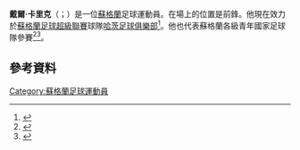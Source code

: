 '''戴爾·卡里克'''（{{lang-en|Dale Carrick}}；{{bd|1994年|1月7日}}）是一位[[蘇格蘭|蘇格蘭]]足球運動員。在場上的位置是前鋒。他現在效力於[[蘇格蘭足球超級聯賽|蘇格蘭足球超級聯賽]]球隊[[哈茨足球俱樂部|哈茨足球俱樂部]]<ref>{{cite web | url=http://www.heartsfc.co.uk/page/Squad/DevelopmentTeamDetail/0,,10289,00.html | title=U20 team | publisher=[[Heart_of_Midlothian_F.C.|Heart of Midlothian F.C.]] | work=heartsfc.co.uk | accessdate=4 August 2012 | deadurl=yes | archiveurl=https://web.archive.org/web/20110901234010/http://www.heartsfc.co.uk/page/Squad/DevelopmentTeamDetail/0%2C%2C10289%2C00.html | archivedate=2011年9月1日 }}</ref>。他也代表蘇格蘭各級青年國家足球隊參賽<ref>{{cite web | url=http://www.scottishfa.co.uk/international_fixture_details.cfm?page=1921&matchID=90484 | title=Jersey v Scotland  International Challenge Match | publisher=[[Scottish_Football_Association|Scottish Football Association]] | work=scottishfa.co.uk | date=18 August 2009 | accessdate=5 August 2012 | archive-date=2017-07-03 | archive-url=https://web.archive.org/web/20170703230930/http://scottishfa.co.uk/international_fixture_details.cfm?page=1921&matchID=90484 | dead-url=no }}</ref><ref>{{cite web | url=http://www.scottishfa.co.uk/football_player_profile.cfm?page=2492&playerID=64647&squadID=17 | title=Dale Carrick | publisher=[[Scottish_Football_Association|Scottish Football Association]] | work=scottishfa.co.uk | accessdate=5 August 2012 | archive-date=2016-03-06 | archive-url=https://web.archive.org/web/20160306041423/http://www.scottishfa.co.uk/football_player_profile.cfm?page=2492&playerID=64647&squadID=17 | dead-url=no }}</ref>。
==參考資料==
{{Reflist}}

{{DEFAULTSORT:Carrick, Dale}}
[[Category:蘇格蘭足球運動員|Category:蘇格蘭足球運動員]]